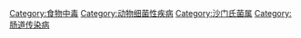 [[Category:食物中毒|Category:食物中毒]]
[[Category:动物细菌性疾病|Category:动物细菌性疾病]]
[[Category:沙门氏菌属|Category:沙门氏菌属]]
[[Category:肠道传染病|Category:肠道传染病]]